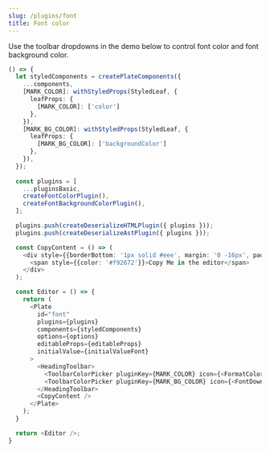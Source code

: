 ```yaml
---
slug: /plugins/font
title: Font color
---
```


Use the toolbar dropdowns in the demo below to control font color and font background color.

```ts live
() => {
  let styledComponents = createPlateComponents({
    ...components,
    [MARK_COLOR]: withStyledProps(StyledLeaf, {
      leafProps: {
        [MARK_COLOR]: ['color']
      },
    }),
    [MARK_BG_COLOR]: withStyledProps(StyledLeaf, {
      leafProps: {
        [MARK_BG_COLOR]: ['backgroundColor']
      },
    }),
  });
  
  const plugins = [
    ...pluginsBasic,
    createFontColorPlugin(),
    createFontBackgroundColorPlugin(),
  ];

  plugins.push(createDeserializeHTMLPlugin({ plugins }));
  plugins.push(createDeserializeAstPlugin({ plugins }));

  const CopyContent = () => (
    <div style={{borderBottom: '1px solid #eee', margin: '0 -16px', padding: '0 16px 16px'}}>
      <span style={{color: '#f92672'}}>Copy Me in the editor</span>
    </div>
  );

  const Editor = () => {
    return (
      <Plate
        id="font"
        plugins={plugins}
        components={styledComponents}
        options={options}
        editableProps={editableProps}
        initialValue={initialValueFont}
      >
        <HeadingToolbar>
          <ToolbarColorPicker pluginKey={MARK_COLOR} icon={<FormatColorText />} />
          <ToolbarColorPicker pluginKey={MARK_BG_COLOR} icon={<FontDownload />} />
        </HeadingToolbar>
        <CopyContent />
      </Plate>
    );
  }

  return <Editor />;
}
```